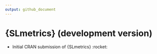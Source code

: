 ```yaml
---
output: github_document
---
```


# {SLmetrics} (development version)

* Initial CRAN submission of {SLmetrics} :rocket:
